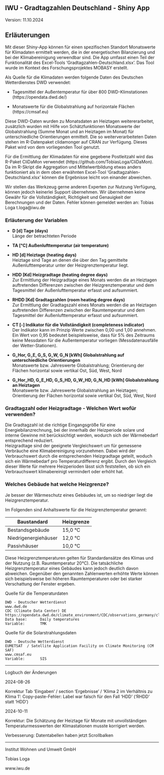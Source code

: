 ## IWU - Gradtagzahlen Deutschland - Shiny App
Version: 11.10.2024

## Erläuterungen 

Mit dieser Shiny-App können für einen spezifischen Standort Monatswerte für Klimadaten ermittelt werden, die in der energetischen Bilanzierung und bei der Klimabereinigung verwendbar sind. Die App umfasst einen Teil der Funktionalität des Excel-Tools 'Gradtagzahlen-Deutschland.xlsx'. Das Tool wurde im Kontext des Forschungsprojektes MOBASY erstellt. 

Als Quelle für die Klimadaten werden folgende Daten des Deutschen Wetterdienstes DWD verwendet: 

- Tagesmittel der Außentemperatur für über 800 DWD-Klimstationen (https://opendata.dwd.de/) 

- Monatswerte für die Globalstrahlung auf horizontale Flächen (https://cmsaf.eu)


Diese DWD-Daten wurden zu Monatsdaten an Heiztagen weitererarbeitet, zusätzlich wurden mit Hilfe von Schätzfunktionen  Monatswerte der Globalstrahlung (Summe Monat und an Heiztagen im Monat) für unterschiedliche Orientierungen ermittelt. Die so weiterverarbeiteten Daten stehen im R-Datenpaket clidamonger auf CRAN zur Verfügung. Dieses Paket wird von dem vorliegenden Tool genutzt. 

Für die Ermittlung der Klimadaten für eine gegebene Postleitzahl wird das R-Paket CliDaMon verwendet (https://github.com/TobiasLoga/CliDaMon). Da im R-Skript die Aggregation und Mittelwertbildung etwas anders funktioniert als in dem oben erwähnten Excel-Tool 'Gradtagzahlen-Deutschland.xlsx' können die Ergebnisse leicht von einander abweichen.   

Wir stellen das Werkzeug gerne anderen Experten zur Nutzung Verfügung, können jedoch keinerlei Support übernehmen. Wir übernehmen keine Gewähr für die Vollständigkeit, Richtigkeit und Genauigkeit der Berechnungen und der Daten. Fehler können gemeldet werden an: Tobias Loga t.loga@iwu.de


### Erläuterung der Variablen 

- **D [d] Tage (days)** <br>
   Länge der betrachteten Periode

- **TA [°C] Außenlufttemperatur (air temperature)**

- **HD [d] Heiztage (heating days)**  <br>
   Heiztage sind Tage an denen die über den Tag gemittelte Außenlufttemperatur unter der Heizgrenztemperatur liegt.

- **HDD [Kd] Heizgradtage (heating degree days)** <br>
   Zur Ermittlung der Heizgradtage eines Monats werden die an Heiztagen auftretenden Differenzen zwischen der Heizgrenztemperatur und dem Tagesmittel der Außenlufttemperatur erfasst und aufsummiert.

- **RHDD [Kd] Gradtagzahlen	(room heating degree days)** <br>
   Zur Ermittlung der Gradtagszahl eines Monats werden die an Heiztagen auftretenden Differenzen zwischen der Raumtemperatur und dem Tagesmittel der Außenlufttemperatur erfasst und aufsummiert.

- **CT [-] Indikator für die Vollständigkeit (completeness indicator)** <br>
   Der Indikator kann im Prinzip Werte zwischen 0,00 und 1,00 annehmen. Ein Wert von 0,95 bedeutet beispielsweise, dass für 5% des Zeitraums keine Messdaten für die Außentemperatur vorliegen (Messdatenausfälle der Wetter-Stationen). 

- **G_Hor, G_E, G_S, G_W, G_N [kWh] Globalstrahlung auf unterschiedliche Orientierungen** <br>
   Monatswerte bzw. Jahreswerte Globalstrahlung; Orientierung der Flächen horizontal sowie vertikal Ost, Süd, West, Nord

- **G_Hor_HD, G_E_HD, G_S_HD, G_W_HD, G_N_HD [kWh] Globalstrahlung an Heiztagen** <br>
  Monatswerte bzw. Jahreswerte Globalstrahlung an Heiztagen; Orientierung der Flächen horizontal sowie vertikal Ost, Süd, West, Nord


### Gradtagzahl oder Heizgradtage - Welchen Wert wofür verwenden?										

Die Gradtagzahl ist die richtige Eingangsgröße für eine Energiebilanzrechnung, bei der innerhalb der Heizperiode solare und interne Gewinne mit berücksichtigt werden, wodurch sich der Wärmebedarf entsprechend reduziert.										
Heizgradtage sind der geeignete Vergleichswert um für gemessene Verbräuche eine Klimabereinigung vorzunehmen. Dabei wird der Verbrauchswert durch die entsprechenden Heizgradtage geteilt, woduch sich ein Wärmebedarf pro Temperaturdifferenz ergibt. Durch den Vergleich dieser Werte für mehrere Heizperioden lässt sich feststellen, ob sich ein Verbrauchswert klimabereinigt vermindert oder erhöht hat.


### Welches Gebäude hat welche Heizgrenze?										

Je besser der Wärmeschutz eines Gebäudes ist, um so niedriger liegt die Heizgrenztemperatur. 								

Im Folgenden sind Anhaltswerte für die Heizgrenztemperatur genannt:			

|  Baustandard	         | Heizgrenze |
|  --------------------- | ---------- |
|  Bestandsgebäude	     |   15,0 °C  |								
|  Niedrigenergiehäuser	 |   12,0 °C	|					
|  Passivhäuser	         |   10,0 °C  |						


Diese Heizgrenztemperaturen gelten für Standardansätze des Klimas und der Nutzung (z.B. Raumtemperatur 20°C). Die tatsächliche Heizgrenztemperatur eines Gebäudes kann jedoch deutlich davon abweichen. Gegenüber den genannten Zahlenwerten erhöhte Werte können sich beispielsweise bei höheren Raumtemperaturen oder bei starker Verschattung der Fenster ergeben. 		

Quelle für die Temperaturdaten						
						
	DWD - Deutscher Wetterdienst					
	www.dwd.de					
	CDC (Climate Data Center) DE					
	https://opendata.dwd.de/climate_environment/CDC/observations_germany/climate/daily/kl/historical/					
	Data base: 		Daily temperatures			
	Variable:		TMK			


Quelle für die Solarstrahlungsdaten						
						
	DWD - Deutsche Wetterdienst					
	EUMETSAT  / Satellite Application Facility on Climate Monitoring (CM SAF)					
	www.cmsaf.eu					
	Variable:		SIS			

-----

Logbuch der Änderungen						
						
  2024-08-26					
  
  Korrektur Tab 'Eingaben' / section 'Ergebnisse' / 'Klima 2 im Verhältnis zu Klima 1': Copy-paste-Fehler: Label war falsch für den Fall 'HDD' ('RHDD' statt 'HDD')					
	
						
  2024-10-11					
  
  Korrektur: Die Schätzung der Heiztage für Monate mit unvollständigen Temperaturmesswerten der Klimastationen musste korrigiert werden.					
  
  Verbesserung: Datentabellen haben jetzt Scrollbalken					    
						
-----


Institut Wohnen und Umwelt GmbH

Tobias Loga 									

www.iwu.de 
